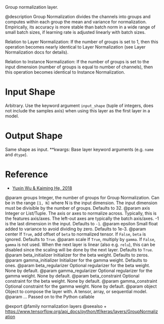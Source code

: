 Group normalization layer.

@description
Group Normalization divides the channels into groups and computes
within each group the mean and variance for normalization.
Empirically, its accuracy is more stable than batch norm in a wide
range of small batch sizes, if learning rate is adjusted linearly
with batch sizes.

Relation to Layer Normalization:
If the number of groups is set to 1, then this operation becomes nearly
identical to Layer Normalization (see Layer Normalization docs for details).

Relation to Instance Normalization:
If the number of groups is set to the input dimension (number of groups is
equal to number of channels), then this operation becomes identical to
Instance Normalization.

# Input Shape
Arbitrary. Use the keyword argument
`input_shape` (tuple of integers, does not include the samples
axis) when using this layer as the first layer in a model.

# Output Shape
Same shape as input.
**kwargs: Base layer keyword arguments (e.g. `name` and `dtype`).

# Reference
- [Yuxin Wu & Kaiming He, 2018](https://arxiv.org/abs/1803.08494)

@param groups Integer, the number of groups for Group Normalization. Can be in
    the range `[1, N]` where N is the input dimension. The input
    dimension must be divisible by the number of groups.
    Defaults to 32.
@param axis Integer or List/Tuple. The axis or axes to normalize across.
    Typically, this is the features axis/axes. The left-out axes are
    typically the batch axis/axes. -1 is the last dimension in the
    input. Defaults to `-1`.
@param epsilon Small float added to variance to avoid dividing by zero.
    Defaults to 1e-3.
@param center If `True`, add offset of `beta` to normalized tensor.
    If `False`, `beta` is ignored. Defaults to `True`.
@param scale If `True`, multiply by `gamma`. If `False`, `gamma` is not used.
    When the next layer is linear (also e.g. `relu`), this can be
    disabled since the scaling will be done by the next layer.
    Defaults to `True`.
@param beta_initializer Initializer for the beta weight. Defaults to zeros.
@param gamma_initializer Initializer for the gamma weight. Defaults to ones.
@param beta_regularizer Optional regularizer for the beta weight. None by
    default.
@param gamma_regularizer Optional regularizer for the gamma weight. None by
    default.
@param beta_constraint Optional constraint for the beta weight.
    None by default.
@param gamma_constraint Optional constraint for the gamma weight. None by
    default.
@param object Object to compose the layer with. A tensor, array, or sequential model.
@param ... Passed on to the Python callable

@export
@family normalization layers
@seealso
+ <https://www.tensorflow.org/api_docs/python/tf/keras/layers/GroupNormalization>
